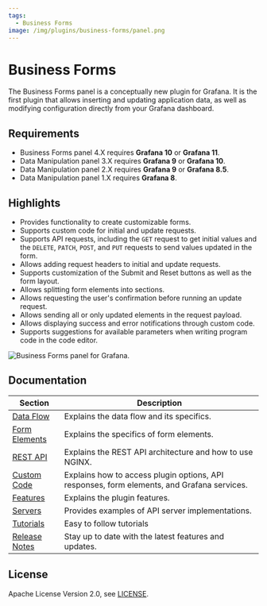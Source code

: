 ```yaml
---
tags:
  - Business Forms
image: /img/plugins/business-forms/panel.png
---
```



# Business Forms

The Business Forms panel is a conceptually new plugin for Grafana. It is the first plugin that allows inserting and updating application data, as well as modifying configuration directly from your Grafana dashboard.

## Requirements

- Business Forms panel 4.X requires **Grafana 10** or **Grafana 11**.
- Data Manipulation panel 3.X requires **Grafana 9** or **Grafana 10**.
- Data Manipulation panel 2.X requires **Grafana 9** or **Grafana 8.5**.
- Data Manipulation panel 1.X requires **Grafana 8**.

<GettingStarted />

## Highlights

- Provides functionality to create customizable forms.
- Supports custom code for initial and update requests.
- Supports API requests, including the `GET` request to get initial values and the `DELETE`, `PATCH`, `POST`, and `PUT` requests to send values updated in the form.
- Allows adding request headers to initial and update requests.
- Supports customization of the Submit and Reset buttons as well as the form layout.
- Allows splitting form elements into sections.
- Allows requesting the user's confirmation before running an update request.
- Allows sending all or only updated elements in the request payload.
- Allows displaying success and error notifications through custom code.
- Supports suggestions for available parameters when writing program code in the code editor.

<Image
  title="Business Forms panel for Grafana."
  src="/img/plugins/business-forms/panel.png"
/>

<Tutorial />

## Documentation

| Section                        | Description                                                                                |
| ------------------------------ | ------------------------------------------------------------------------------------------ |
| [Data Flow](data-flow)         | Explains the data flow and its specifics.                                                  |
| [Form Elements](form-elements) | Explains the specifics of form elements.                                                   |
| [REST API](architecture)       | Explains the REST API architecture and how to use NGINX.                                   |
| [Custom Code](code)            | Explains how to access plugin options, API responses, form elements, and Grafana services. |
| [Features](features)           | Explains the plugin features.                                                              |
| [Servers](servers)             | Provides examples of API server implementations.                                           |
| [Tutorials](tutorials)         | Easy to follow tutorials                                                                   |
| [Release Notes](release)       | Stay up to date with the latest features and updates.                                      |

## License

Apache License Version 2.0, see [LICENSE](https://github.com/volkovlabs/business-forms/blob/main/LICENSE).

<Feedback />
